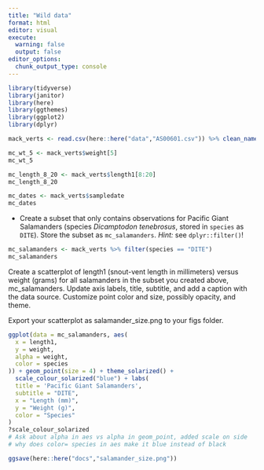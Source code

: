 ```yaml
---
title: "Wild data"
format: html
editor: visual
execute: 
  warning: false
  output: false
editor_options: 
  chunk_output_type: console
---
```


```r
library(tidyverse)
library(janitor)
library(here)
library(ggthemes)
library(ggplot2)
library(dplyr)
```

```r
mack_verts <- read.csv(here::here("data","AS00601.csv")) %>% clean_names()
```

```r
mc_wt_5 <- mack_verts$weight[5]
mc_wt_5

mc_length_8_20 <- mack_verts$length1[8:20]
mc_length_8_20

mc_dates <- mack_verts$sampledate
mc_dates

```

-   Create a subset that only contains observations for Pacific Giant Salamanders (species *Dicamptodon tenebrosus*, stored in `species` as `DITE`). Store the subset as `mc_salamanders`. *Hint:* see `dplyr::filter()`!

```r
mc_salamanders <- mack_verts %>% filter(species == "DITE")
mc_salamanders
```

Create a scatterplot of length1 (snout-vent length in millimeters) versus weight (grams) for all salamanders in the subset you created above, mc_salamanders. Update axis labels, title, subtitle, and add a caption with the data source. Customize point color and size, possibly opacity, and theme.

Export your scatterplot as salamander_size.png to your figs folder.

```r
ggplot(data = mc_salamanders, aes(
  x = length1,
  y = weight,
  alpha = weight,
  color = species
)) + geom_point(size = 4) + theme_solarized() +
  scale_colour_solarized("blue") + labs(
  title = 'Pacific Giant Salamanders',
  subtitle = "DITE",
  x = "Length (mm)",
  y = "Weight (g)",
  color = "Species"
) 
?scale_colour_solarized
# Ask about alpha in aes vs alpha in geom_point, added scale on side
# why does color= species in aes make it blue instead of black

```

```r
ggsave(here::here("docs","salamander_size.png"))
```
